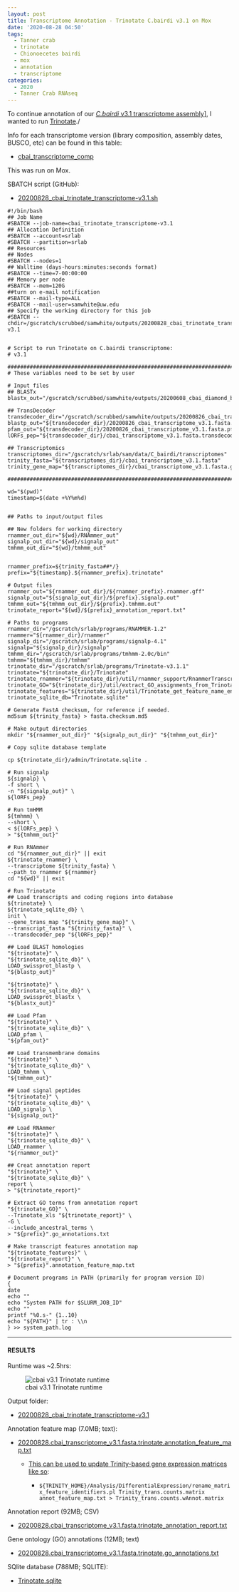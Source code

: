 ```yaml
---
layout: post
title: Transcriptome Annotation - Trinotate C.bairdi v3.1 on Mox
date: '2020-08-28 04:50'
tags:
  - Tanner crab
  - trinotate
  - Chionoecetes bairdi
  - mox
  - annotation
  - transcriptome
categories:
  - 2020
  - Tanner Crab RNAseq
---
```

To continue annotation of our [_C.bairdi_ v3.1 transcriptome assembly](https://robertslab.github.io/sams-notebook/posts/2020/2020-06-05-Sequence-Extractions-C.bairdi-Transcriptomes-v2.0-and-v3.0-Excluding-Alveolata-with-MEGAN6-on-Swoose/)], I wanted to run [Trinotate](https://github.com/Trinotate/Trinotate.github.io/wiki)./

Info for each transcriptome version (library composition, assembly dates, BUSCO, etc) can be found in this table:

- [cbai_transcriptome_comp](https://docs.google.com/spreadsheets/d/1XAgU_xQKJjWk4ThJHn1wLDtPuW6X7s6Jjh_373bMc0U/edit?usp=sharing)

This was run on Mox.

SBATCH script (GitHub):

- [20200828_cbai_trinotate_transcriptome-v3.1.sh](https://github.com/RobertsLab/sams-notebook/blob/master/sbatch_scripts/20200828_cbai_trinotate_transcriptome-v3.1.sh)

```shell
#!/bin/bash
## Job Name
#SBATCH --job-name=cbai_trinotate_transcriptome-v3.1
## Allocation Definition
#SBATCH --account=srlab
#SBATCH --partition=srlab
## Resources
## Nodes
#SBATCH --nodes=1
## Walltime (days-hours:minutes:seconds format)
#SBATCH --time=7-00:00:00
## Memory per node
#SBATCH --mem=120G
##turn on e-mail notification
#SBATCH --mail-type=ALL
#SBATCH --mail-user=samwhite@uw.edu
## Specify the working directory for this job
#SBATCH --chdir=/gscratch/scrubbed/samwhite/outputs/20200828_cbai_trinotate_transcriptome-v3.1


# Script to run Trinotate on C.bairdi transcriptome:
# v3.1

###################################################################################
# These variables need to be set by user

# Input files
## BLASTx
blastx_out="/gscratch/scrubbed/samwhite/outputs/20200608_cbai_diamond_blastx_v2.1_v3.1/cbai_transcriptome_v3.1.blastx.outfmt6"

## TransDecoder
transdecoder_dir="/gscratch/scrubbed/samwhite/outputs/20200826_cbai_transdecoder_transcriptomes_v2.1_v.3.1/20200826_cbai_transcriptome_v3.1.fasta.transdecoder"
blastp_out="${transdecoder_dir}/20200826_cbai_transcriptome_v3.1.fasta.blastp_out/20200826_cbai_transcriptome_v3.1.fasta.blastp.outfmt6"
pfam_out="${transdecoder_dir}/20200826_cbai_transcriptome_v3.1.fasta.pfam_out/20200826_cbai_transcriptome_v3.1.fasta.pfam.domtblout"
lORFs_pep="${transdecoder_dir}/cbai_transcriptome_v3.1.fasta.transdecoder_dir/longest_orfs.pep"

## Transcriptomics
transcriptomes_dir="/gscratch/srlab/sam/data/C_bairdi/transcriptomes"
trinity_fasta="${transcriptomes_dir}/cbai_transcriptome_v3.1.fasta"
trinity_gene_map="${transcriptomes_dir}/cbai_transcriptome_v3.1.fasta.gene_trans_map"

###################################################################################

wd="$(pwd)"
timestamp=$(date +%Y%m%d)


## Paths to input/output files

## New folders for working directory
rnammer_out_dir="${wd}/RNAmmer_out"
signalp_out_dir="${wd}/signalp_out"
tmhmm_out_dir="${wd}/tmhmm_out"


rnammer_prefix=${trinity_fasta##*/}
prefix="${timestamp}.${rnammer_prefix}.trinotate"

# Output files
rnammer_out="${rnammer_out_dir}/${rnammer_prefix}.rnammer.gff"
signalp_out="${signalp_out_dir}/${prefix}.signalp.out"
tmhmm_out="${tmhmm_out_dir}/${prefix}.tmhmm.out"
trinotate_report="${wd}/${prefix}_annotation_report.txt"

# Paths to programs
rnammer_dir="/gscratch/srlab/programs/RNAMMER-1.2"
rnammer="${rnammer_dir}/rnammer"
signalp_dir="/gscratch/srlab/programs/signalp-4.1"
signalp="${signalp_dir}/signalp"
tmhmm_dir="/gscratch/srlab/programs/tmhmm-2.0c/bin"
tmhmm="${tmhmm_dir}/tmhmm"
trinotate_dir="/gscratch/srlab/programs/Trinotate-v3.1.1"
trinotate="${trinotate_dir}/Trinotate"
trinotate_rnammer="${trinotate_dir}/util/rnammer_support/RnammerTranscriptome.pl"
trinotate_GO="${trinotate_dir}/util/extract_GO_assignments_from_Trinotate_xls.pl"
trinotate_features="${trinotate_dir}/util/Trinotate_get_feature_name_encoding_attributes.pl"
trinotate_sqlite_db="Trinotate.sqlite"

# Generate FastA checksum, for reference if needed.
md5sum ${trinity_fasta} > fasta.checksum.md5

# Make output directories
mkdir "${rnammer_out_dir}" "${signalp_out_dir}" "${tmhmm_out_dir}"

# Copy sqlite database template

cp ${trinotate_dir}/admin/Trinotate.sqlite .

# Run signalp
${signalp} \
-f short \
-n "${signalp_out}" \
${lORFs_pep}

# Run tmHMM
${tmhmm} \
--short \
< ${lORFs_pep} \
> "${tmhmm_out}"

# Run RNAmmer
cd "${rnammer_out_dir}" || exit
${trinotate_rnammer} \
--transcriptome ${trinity_fasta} \
--path_to_rnammer ${rnammer}
cd "${wd}" || exit

# Run Trinotate
## Load transcripts and coding regions into database
${trinotate} \
${trinotate_sqlite_db} \
init \
--gene_trans_map "${trinity_gene_map}" \
--transcript_fasta "${trinity_fasta}" \
--transdecoder_pep "${lORFs_pep}"

## Load BLAST homologies
"${trinotate}" \
"${trinotate_sqlite_db}" \
LOAD_swissprot_blastp \
"${blastp_out}"

"${trinotate}" \
"${trinotate_sqlite_db}" \
LOAD_swissprot_blastx \
"${blastx_out}"

## Load Pfam
"${trinotate}" \
"${trinotate_sqlite_db}" \
LOAD_pfam \
"${pfam_out}"

## Load transmembrane domains
"${trinotate}" \
"${trinotate_sqlite_db}" \
LOAD_tmhmm \
"${tmhmm_out}"

## Load signal peptides
"${trinotate}" \
"${trinotate_sqlite_db}" \
LOAD_signalp \
"${signalp_out}"

## Load RNAmmer
"${trinotate}" \
"${trinotate_sqlite_db}" \
LOAD_rnammer \
"${rnammer_out}"

## Creat annotation report
"${trinotate}" \
"${trinotate_sqlite_db}" \
report \
> "${trinotate_report}"

# Extract GO terms from annotation report
"${trinotate_GO}" \
--Trinotate_xls "${trinotate_report}" \
-G \
--include_ancestral_terms \
> "${prefix}".go_annotations.txt

# Make transcript features annotation map
"${trinotate_features}" \
"${trinotate_report}" \
> "${prefix}".annotation_feature_map.txt

# Document programs in PATH (primarily for program version ID)
{
date
echo ""
echo "System PATH for $SLURM_JOB_ID"
echo ""
printf "%0.s-" {1..10}
echo "${PATH}" | tr : \\n
} >> system_path.log
```

---

#### RESULTS

Runtime was ~2.5hrs:

![cbai v3.1 Trinotate runtime](https://github.com/RobertsLab/sams-notebook/blob/master/images/screencaps/20200827_cbai_trinotate_transcriptome-v3.1_runtime.png?raw=true)


Output folder:

- [20200828_cbai_trinotate_transcriptome-v3.1](https://gannet.fish.washington.edu/Atumefaciens/20200828_cbai_trinotate_transcriptome-v3.1)

Annotation feature map (7.0MB; text):

- [20200828.cbai_transcriptome_v3.1.fasta.trinotate.annotation_feature_map.txt](https://gannet.fish.washington.edu/Atumefaciens/20200828_cbai_trinotate_transcriptome-v3.1/20200828.cbai_transcriptome_v3.1.fasta.trinotate.annotation_feature_map.txt)

  - [This can be used to update Trinity-based gene expression matrices like so](https://github.com/trinityrnaseq/trinityrnaseq/wiki/Functional-Annotation-of-Transcripts):

    - ```${TRINITY_HOME}/Analysis/DifferentialExpression/rename_matrix_feature_identifiers.pl Trinity_trans.counts.matrix annot_feature_map.txt > Trinity_trans.counts.wAnnot.matrix```

Annotation report (92MB; CSV)

- [20200828.cbai_transcriptome_v3.1.fasta.trinotate_annotation_report.txt](https://gannet.fish.washington.edu/Atumefaciens/20200828_cbai_trinotate_transcriptome-v3.1/20200828.cbai_transcriptome_v3.1.fasta.trinotate_annotation_report.txt)

Gene ontology (GO) annotations (12MB; text)

- [20200828.cbai_transcriptome_v3.1.fasta.trinotate.go_annotations.txt](https://gannet.fish.washington.edu/Atumefaciens/20200828_cbai_trinotate_transcriptome-v3.1/20200828.cbai_transcriptome_v3.1.fasta.trinotate.go_annotations.txt)

SQlite database (788MB; SQLITE):

- [Trinotate.sqlite](https://gannet.fish.washington.edu/Atumefaciens/20200828_cbai_trinotate_transcriptome-v3.1/Trinotate.sqlite)
